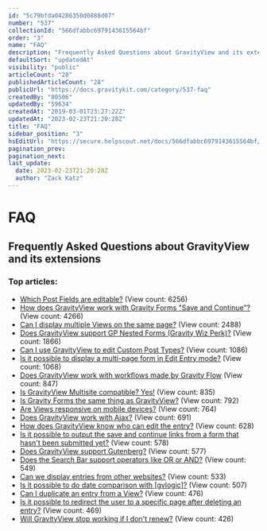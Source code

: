 ```yaml
---
id: "5c79bfda04286350d0888d07"
number: "537"
collectionId: "566dfabbc6979143615564bf"
order: "3"
name: "FAQ"
description: "Frequently Asked Questions about GravityView and its extensions"
defaultSort: "updatedAt"
visibility: "public"
articleCount: "28"
publishedArticleCount: "28"
publicUrl: "https://docs.gravitykit.com/category/537-faq"
createdBy: "80506"
updatedBy: "59634"
createdAt: "2019-03-01T23:27:22Z"
updatedAt: "2023-02-23T21:20:28Z"
title: "FAQ"
sidebar_position: "3"
hsEditUrl: "https://secure.helpscout.net/docs/566dfabbc6979143615564bf/article/5c79bfda04286350d0888d07"
pagination_prev: 
pagination_next: 
last_update:
  date: 2023-02-23T21:20:28Z
  author: "Zack Katz"
---
```


# FAQ

## Frequently Asked Questions about GravityView and its extensions

### Top articles: 

- [Which Post Fields are editable?](245-editable-post-fields) (View count: 6256)
- [How does GravityView work with Gravity Forms "Save and Continue"?](279-how-does-gravityview-work-with-gravity-forms-save-and-continue) (View count: 4266)
- [Can I display multiple Views on the same page?](399-can-i-display-multiple-views-on-the-same-page) (View count: 2488)
- [Does GravityView support GP Nested Forms (Gravity Wiz Perk)?](583-does-gravityview-support-gp-nested-forms-gravity-wiz-perk) (View count: 1866)
- [Can I use GravityView to edit Custom Post Types?](729-can-i-use-gravityview-to-edit-custom-post-types) (View count: 1086)
- [Is it possible to display a multi-page form in Edit Entry mode?](563-is-it-also-possible-to-display-a-multi-page-form-in-edit-mode) (View count: 1068)
- [Does GravityView work with workflows made by Gravity Flow](686-does-gravityview-work-with-workflows-made-by-gravity-flow) (View count: 847)
- [Is GravityView Multisite compatible? Yes!](440-is-gravityview-multisite-compatible-yes) (View count: 835)
- [Is Gravity Forms the same thing as GravityView?](458-is-gravity-forms-the-same-thing-as-gravityview) (View count: 792)
- [Are Views responsive on mobile devices?](724-are-views-responsive-on-mobile-devices) (View count: 764)
- [Does GravityView work with Ajax?](684-does-gravityview-work-with-ajax) (View count: 691)
- [How does GravityView know who can edit the entry?](700-how-does-gravityview-know-who-can-edit-the-entry) (View count: 628)
- [Is it possible to output the save and continue links from a form that hasn't been submitted yet?](561-is-it-possible-to-output-the-save-and-continue-links-from-a-form-that-hasnt-been-submitted-yet) (View count: 578)
- [Does GravityView support Gutenberg?](526-does-gravityview-support-gutenberg) (View count: 577)
- [Does the Search Bar support operators like OR or AND?](567-search-bar-support-operators) (View count: 549)
- [Can we display entries from other websites?](552-can-we-display-entries-from-multiple-sites) (View count: 533)
- [Is it possible to do date comparison with [gvlogic]?](564-is-it-possible-to-do-date-comparison-with-gvlogic) (View count: 507)
- [Can I duplicate an entry from a View?](540-duplicate-entry-view) (View count: 476)
- [Is it possible to redirect the user to a specific page after deleting an entry?](549-redirect-after-delete) (View count: 469)
- [Will GravityView stop working if I don't renew?](630-will-gravityview-stop-working-if-i-dont-renew) (View count: 426)


